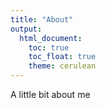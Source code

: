 ```yaml
---
title: "About"
output: 
  html_document:
    toc: true
    toc_float: true
    theme: cerulean
---
```


A little bit about me